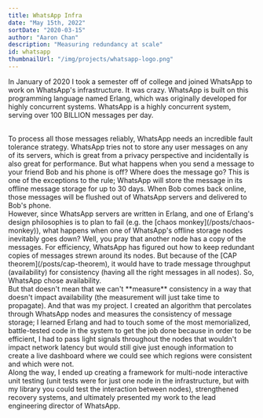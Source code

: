 ```yaml
---
title: WhatsApp Infra
date: "May 15th, 2022"
sortDate: "2020-03-15"
author: "Aaron Chan"
description: "Measuring redundancy at scale"
id: whatsapp
thumbnailUrl: "/img/projects/whatsapp-logo.png"
---
```


In January of 2020 I took a semester off of college and joined WhatsApp to work on WhatsApp's infrastructure. It was crazy. WhatsApp is built on this programming language named Erlang, which was originally developed for highly concurrent systems. WhatsApp is a highly concurrent system, serving over 100 BILLION messages per day.

<br />
To process all those messages reliably, WhatsApp needs an incredible fault tolerance
strategy. WhatsApp tries not to store any user messages on any of its servers, which
is great from a privacy perspective and incidentally is also great for performance.
But what happens when you send a message to your friend Bob and his phone is off?
Where does the message go? This is one of the exceptions to the rule; WhatsApp will
store the message in its offline message storage for up to 30 days. When Bob comes
back online, those messages will be flushed out of WhatsApp servers and delivered
to Bob's phone.
<br />
However, since WhatsApp servers are written in Erlang, and one of Erlang's design
philosophies is to plan to fail (e.g. the [chaos monkey](/posts/chaos-monkey)), what
happens when one of WhatsApp's offline storage nodes inevitably goes down? Well,
you pray that another node has a copy of the messages. For efficiency, WhatsApp has
figured out how to keep redundant copies of messages strewn around its nodes. But
because of the [CAP theorem](/posts/cap-theorem), it would have to trade message
throughput (availability) for consistency (having all the right messages in all nodes).
So, WhatsApp chose availability.
<br />
But that doesn't mean that we can't **measure** consistency in a way that doesn't
impact availability (the measurement will just take time to propagate). And that
was my project. I created an algorithm that percolates through WhatsApp nodes and
measures the consistency of message storage; I learned Erlang and had to touch some
of the most memorialized, battle-tested code in the system to get the job done because
in order to be efficient, I had to pass light signals throughout the nodes that wouldn't
impact network latency but would still give just enough information to create a live
dashboard where we could see which regions were consistent and which were not.
<br />
Along the way, I ended up creating a framework for multi-node interactive unit testing
(unit tests were for just one node in the infrastructure, but with my library you
could test the interaction between nodes), strengthened recovery systems, and ultimately
presented my work to the lead engineering director of WhatsApp.
